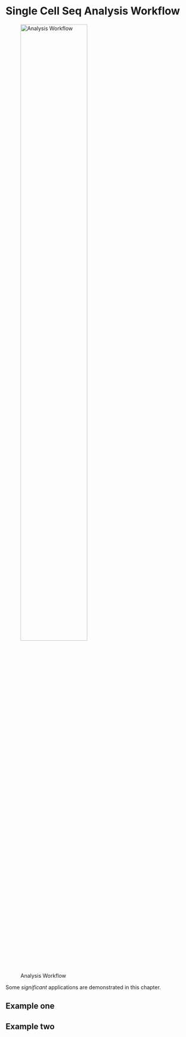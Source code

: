 # Single Cell Seq Analysis Workflow

![Analysis Workflow](~/SingleCellBookdown/Figures/msb188746-fig-0001-m.jpg){width=65%}


Some _significant_ applications are demonstrated in this chapter.

## Example one

## Example two
